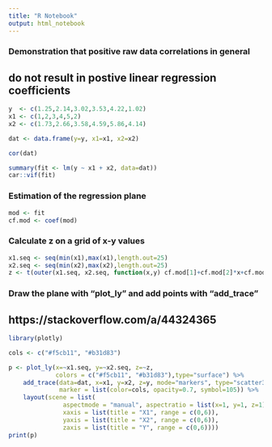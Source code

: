 ```yaml
---
title: "R Notebook"
output: html_notebook
---
```


### Demonstration that positive raw data correlations in general
## do not result in postive linear regression coefficients
```r
y  <- c(1.25,2.14,3.02,3.53,4.22,1.02)
x1 <- c(1,2,3,4,5,2)
x2 <- c(1.73,2.66,3.58,4.59,5.86,4.14)

dat <- data.frame(y=y, x1=x1, x2=x2)

cor(dat)

summary(fit <- lm(y ~ x1 + x2, data=dat))
car::vif(fit)
```

### Estimation of the regression plane
```r
mod <- fit
cf.mod <- coef(mod)
```

### Calculate z on a grid of x-y values
```r
x1.seq <- seq(min(x1),max(x1),length.out=25)
x2.seq <- seq(min(x2),max(x2),length.out=25)
z <- t(outer(x1.seq, x2.seq, function(x,y) cf.mod[1]+cf.mod[2]*x+cf.mod[3]*y))
```

### Draw the plane with "plot_ly" and add points with "add_trace"
## https://stackoverflow.com/a/44324365
```r
library(plotly)

cols <- c("#f5cb11", "#b31d83")

p <- plot_ly(x=~x1.seq, y=~x2.seq, z=~z,
             colors = c("#f5cb11", "#b31d83"),type="surface") %>%
    add_trace(data=dat, x=x1, y=x2, z=y, mode="markers", type="scatter3d",
              marker = list(color=cols, opacity=0.7, symbol=105)) %>%
    layout(scene = list(
               aspectmode = "manual", aspectratio = list(x=1, y=1, z=1),
               xaxis = list(title = "X1", range = c(0,6)),
               yaxis = list(title = "X2", range = c(0,6)),
               zaxis = list(title = "Y", range = c(0,6))))
print(p)
```
